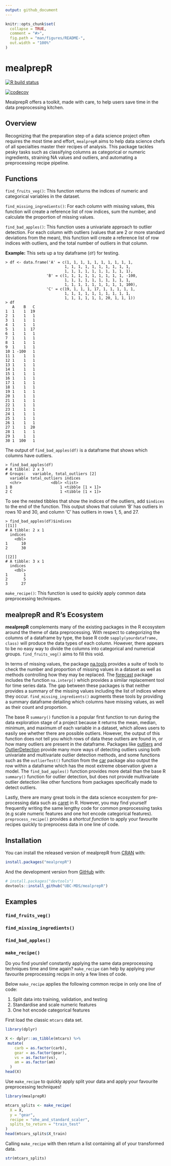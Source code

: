 ```yaml
---
output: github_document
---
```


<!-- README.md is generated from README.Rmd. Please edit that file -->

```r
knitr::opts_chunk$set(
  collapse = TRUE,
  comment = "#>",
  fig.path = "man/figures/README-",
  out.width = "100%"
)
```


# mealprepR

<!-- badges: start -->

[![R build status](https://github.com/UBC-MDS/mealprepR/workflows/R-CMD-check/badge.svg)](https://github.com/UBC-MDS/mealprepR/actions) 

[![codecov](https://codecov.io/gh/UBC-MDS/mealprepR/branch/master/graph/badge.svg)](https://codecov.io/gh/UBC-MDS/mealprepR)


<!-- badges: end -->

MealprepR offers a toolkit, made with care, to help users save time in the data preprocessing kitchen.

## Overview

Recognizing that the preparation step of a data science project often requires the most time and effort, `mealprepR` aims to help data science chefs of all specialties master their recipes of analysis. This package tackles pesky tasks such as classifying columns as categorical or numeric ingredients, straining NA values and outliers, and automating a preprocessing recipe pipeline.

## Functions

`find_fruits_veg()`: This function returns the indices of numeric and categorical variables in the dataset.

`find_missing_ingredients()`: For each column with missing values, this function will create a reference list of row indices, sum the number, and calculate the proportion of missing values.

`find_bad_apples()`: This function uses a univariate approach to outlier detection. For each column with outliers (values that are 2 or more standard deviations from the mean), this function will create a reference list of row indices with outliers, and the total number of outliers in that column.

**Example:**
This sets up a toy dataframe (`df`) for testing.
```
> df <- data.frame('A' = c(1, 1, 1, 1, 1, 1, 1, 1, 1, 1,
                          1, 1, 1, 1, 1, 1, 1, 1, 1, 1,
                          1, 1, 1, 1, 1, 1, 1, 1, 1, 1),
                  'B' = c(1, 1, 1, 1, 1, 1, 1, 1, 1, -100,
                          1, 1, 1, 1, 1, 1, 1, 1, 1, 1,
                          1, 1, 1, 1, 1, 1, 1, 1, 1, 100),
                  'C' = c(19, 1, 1, 1, 17, 1, 1, 1, 1, 1,
                          1, 1, 1, 1, 1, 1, 1, 1, 1, 1,
                          1, 1, 1, 1, 1, 1, 20, 1, 1, 1))
> df
   A    B   C
1  1    1  19
2  1    1   1
3  1    1   1
4  1    1   1
5  1    1  17
6  1    1   1
7  1    1   1
8  1    1   1
9  1    1   1
10 1 -100   1
11 1    1   1
12 1    1   1
13 1    1   1
14 1    1   1
15 1    1   1
16 1    1   1
17 1    1   1
18 1    1   1
19 1    1   1
20 1    1   1
21 1    1   1
22 1    1   1
23 1    1   1
24 1    1   1
25 1    1   1
26 1    1   1
27 1    1  20
28 1    1   1
29 1    1   1
30 1  100   1
```
The output of `find_bad_apples(df)` is a dataframe that shows which columns have outliers.
```
> find_bad_apples(df)
# A tibble: 2 x 3
# Groups:   variable, total_outliers [2]
  variable total_outliers indices         
  <chr>             <dbl> <list>          
1 B                     1 <tibble [1 × 1]>
2 C                     1 <tibble [1 × 1]>
```
To see the nested tibbles that show the indices of the outliers, add `$indices` to the end of the function. This output shows that column 'B' has outliers in rows 10 and 30, and column 'C' has outliers in rows 1, 5, and 27.
```
> find_bad_apples(df)$indices
[[1]]
# A tibble: 2 x 1
  indices
    <dbl>
1      10
2      30

[[2]]
# A tibble: 3 x 1
  indices
    <dbl>
1       1
2       5
3      27
```

`make_recipe()`: This function is used to quickly apply common data preprocessing techniques.

## mealprepR and R's Ecosystem

**mealprepR** complements many of the existing packages in the R ecosystem around the theme of data preprocessing. With respect to categorizing the columns of a dataframe by type, the base R code `sapply(yourdataframe, class)` will produce the data types of each column. However, there appears to be no easy way to divide the columns into categorical and numerical groups. `find_fruits_veg()` aims to fill this void.  

In terms of missing values, the package [na.tools](https://cran.r-project.org/web/packages/na.tools/na.tools.pdf) provides a suite of tools to check the number and proportion of missing values in a dataset as well as methods controlling how they may be replaced. The [forecast](https://cloud.r-project.org/web/packages/forecast/forecast.pdf) package includes the function `na.interp()` which provides a similar replacement tool for time series data. The gap between these packages is that neither provides a summary of the missing values including the list of indices where they occur. `find_missing_ingredients()` augments these tools by providing a summary dataframe detailing which columns have missing values, as well as their count and proportion.

The base R `summary()` function is a popular first function to run during the data exploration stage of a project because it returns the mean, median, minimum, and maximum of each variable in a dataset, which allows users to easily see whether there are possible outliers. However, the output of this function does not tell you which rows of data these outliers are found in, or how many outliers are present in the dataframe. Packages like [outliers](https://cran.r-project.org/web/packages/outliers/outliers.pdf) and [OutlierDetection](https://cran.r-project.org/web/packages/OutlierDetection/OutlierDetection.pdf) provide many more ways of detecting outliers using both univariate and multivariate outlier detection methods, and some functions such as the `outlierTest()` function from the [car](https://cran.r-project.org/web/packages/car/car.pdf) package also output the row within a dataframe which has the most extreme observation given a model. The `find_bad_apples()` function provides more detail than the base R `summary()` function for outlier detection, but does not provide multivariate outlier detection like other functions from packages specifically made to detect outliers.

Lastly, there are many great tools in the data science ecosystem for pre-processing data such as [caret](https://cran.r-project.org/web/packages/caret/caret.pdf) in R. However, you may find yourself frequently writing the same lengthy code for common preprocessing tasks (e.g scale numeric features and one hot encode categorical features). `preprocess_recipe()` provides a _shortcut function_ to apply your favourite recipes quickly to preprocess data in one line of code.


## Installation

You can install the released version of mealprepR from
[CRAN](https://CRAN.R-project.org) with:

``` r
install.packages("mealprepR")
```

And the development version from [GitHub](https://github.com/) with:

``` r
# install.packages("devtools")
devtools::install_github("UBC-MDS/mealprepR")
```

## Examples

### `find_fruits_veg()`

### `find_missing_ingredients()`

### `find_bad_apples()`

### `make_recipe()`

Do you find yourslef constantly applying the same data preprocessing techniques time and time again? `make_recipe` can help by applying your favourite preprocessing recips in only a few lines of code.

Below `make_recipe` applies the following common recipe in only one line of code:

1. Split data into training, validation, and testing
2. Standardise and scale numeric features
3. One hot encode categorical features

First load the classic `mtcars` data set.

```r
library(dplyr)

X <- dplyr::as_tibble(mtcars) %>%
 mutate(
    carb = as.factor(carb),
    gear = as.factor(gear),
    vs = as.factor(vs),
    am = as.factor(am)
  )
head(X)
```

Use `make_recipe` to quickly apply split your data and apply your favourite preprocessing techniques!

```r
library(mealprepR)

mtcars_splits <- make_recipe(
  X = X, 
  y = "gear", 
  recipe = "ohe_and_standard_scaler", 
  splits_to_return = "train_test"
)
head(mtcars_splits$X_train)
```

Calling `make_recipe` with then return a list containing all of your transformed data.

```r
str(mtcars_splits)
```




